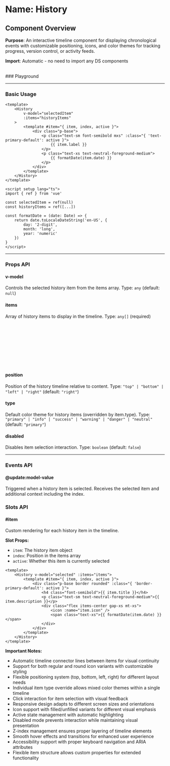 
<Meta of={History} />

# Name: History
## Component Overview

**Purpose**: An interactive timeline component for displaying chronological events with customizable positioning, icons, and color themes for tracking progress, version control, or activity feeds.

**Import**: Automatic - no need to import any DS components

<br />
### Playground

<Canvas of={History.Primary} />
<Controls />

---

### Basic Usage

```vue
<template>
    <History 
        v-model="selectedItem"
        :items="historyItems"
    >
        <template #item="{ item, index, active }">
            <div class="p-base">
                <p class="text-sm font-semibold mxs" :class="{ 'text-primary-default': active }">
                    {{ item.label }}
                </p>
                <p class="text-xs text-neutral-foreground-medium">
                    {{ formatDate(item.date) }}
                </p>
            </div>
        </template>
    </History>
</template>

<script setup lang="ts">
import { ref } from 'vue'

const selectedItem = ref(null)
const historyItems = ref([...])

const formatDate = (date: Date) => {
    return date.toLocaleDateString('en-US', { 
        day: '2-digit', 
        month: 'long', 
        year: 'numeric' 
    })
}
</script>
```

<Canvas sourceState="none" of={History.Primary} />

---

### Props API

#### v-model
Controls the selected history item from the items array. Type: `any` (default: `null`)

#### items
Array of history items to display in the timeline. Type: `any[]` (required)

```typescript
type HistoryItem = {
  label: string;           // Display name for the item
  date?: Date;            // Timestamp for the event
  type?: "primary" | "info" | "success" | "warning" | "danger" | "neutral"; // Color theme
  icon?: string;          // Icon name to display
  isIconRound?: boolean;  // Whether to use round icon styling
  unfilled?: boolean;     // Whether to use unfilled icon variant
  [key: string]: any;     // Additional custom properties
}
```

<Canvas sourceState="none" of={History.MultiType} />
<Canvas sourceState="none" of={History.Icons} />
<Canvas sourceState="none" of={History.IsIconRound} />
<Canvas sourceState="none" of={History.Unfilled} />

#### position
Position of the history timeline relative to content. Type: `"top" | "bottom" | "left" | "right"` (default: `"right"`)

<Canvas sourceState="none" of={History.Positions} />

#### type
Default color theme for history items (overridden by item.type). Type: `"primary" | "info" | "success" | "warning" | "danger" | "neutral"` (default: `"primary"`)

<Canvas sourceState="none" of={History.Types} />

#### disabled
Disables item selection interaction. Type: `boolean` (default: `false`)

<Canvas sourceState="none" of={History.Disabled} />

---

### Events API

#### @update:model-value
Triggered when a history item is selected. Receives the selected item and additional context including the index.

### Slots API

#### #item
Custom rendering for each history item in the timeline.

**Slot Props:**
- `item`: The history item object
- `index`: Position in the items array
- `active`: Whether this item is currently selected

```vue
<template>
    <History v-model="selected" :items="items">
        <template #item="{ item, index, active }">
            <div class="p-base border rounded" :class="{ 'border-primary-default': active }">
                <h4 class="font-semibold">{{ item.title }}</h4>
                <p class="text-sm text-neutral-foreground-medium">{{ item.description }}</p>
                <div class="flex items-center gap-xs mt-xs">
                    <icon :name="item.icon" />
                    <span class="text-xs">{{ formatDate(item.date) }}</span>
                </div>
            </div>
        </template>
    </History>
</template>
```

**Important Notes:**
- Automatic timeline connector lines between items for visual continuity
- Support for both regular and round icon variants with customizable styling
- Flexible positioning system (top, bottom, left, right) for different layout needs
- Individual item type override allows mixed color themes within a single timeline
- Click interaction for item selection with visual feedback
- Responsive design adapts to different screen sizes and orientations
- Icon support with filled/unfilled variants for different visual emphasis
- Active state management with automatic highlighting
- Disabled mode prevents interaction while maintaining visual presentation
- Z-index management ensures proper layering of timeline elements
- Smooth hover effects and transitions for enhanced user experience
- Accessibility support with proper keyboard navigation and ARIA attributes
- Flexible item structure allows custom properties for extended functionality